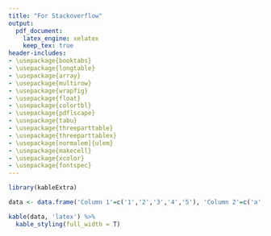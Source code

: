 ```yaml
---
title: "For Stackoverflow"
output:
  pdf_document:
    latex_engine: xelatex
    keep_tex: true
header-includes:
- \usepackage{booktabs}
- \usepackage{longtable}
- \usepackage{array}
- \usepackage{multirow}
- \usepackage{wrapfig}
- \usepackage{float}  
- \usepackage{colortbl}
- \usepackage{pdflscape}
- \usepackage{tabu}
- \usepackage{threeparttable}
- \usepackage{threeparttablex}
- \usepackage[normalem]{ulem}
- \usepackage{makecell}
- \usepackage{xcolor}
- \usepackage{fontspec}
---
```



```r

library(kableExtra)

data <- data.frame('Column 1'=c('1','2','3','4','5'), 'Column 2'=c('a','b','c', 'd', 'e'))

kable(data, 'latex') %>%
  kable_styling(full_width = T)
```

